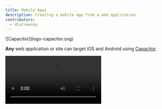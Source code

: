 ```yaml
---
title: Mobile Apps
description: Creating a mobile app from a web application
contributors:
  - dtarnawsky
---
```


<span>
![Capacitor](logo-capacitor.svg)
</span>

**Any** web application or site can target iOS and Android using [Capacitor](https://capacitorjs.com/).


<Video src="https://videos.webnative.dev/add-capacitor.mp4" alt="Adding Capacitor" controls />

To add targets for iOS and Android for your web application:

1. Click the `WebNative` icon on the side menu
2. Choose `Integrate Capacitor`
3. Choose `Add iOS Project` to add a native **XCode** project
4. Choose `Add Android Project` to add a native **Android Studio** project


:::tip[Requirements]
You'll need [Android Studio](https://developer.android.com/studio) or [Xcode](https://developer.apple.com/xcode/) installed to build and deploy native apps, but you can develop without these tools using the [WebNative app](./webnative-app.md).
:::





